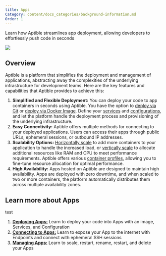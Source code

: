 ```yaml
---
title: Apps
Category: content/docs_categories/background-information.md
Order: 1
---
```


Learn how Aptible streamlines app deployment, allowing developers to effortlessly push code in seconds

![](/images/apps.png)

## Overview

Aptible is a platform that simplifies the deployment and management of applications, abstracting away the complexities of the underlying infrastructure for development teams. Here are the key features and capabilities that Aptible provides to achieve this:

1. **Simplified and Flexible Deployment:** You can deploy your code to app containers in seconds using Aptible. You have the option to [deploy via Git](/docs/dockerfile-deploy) or [deploy via Docker Image](/docs/direct-docker-image-deploy). Define your [services](/docs/services) and [configurations](/docs/configuration), and let the platform handle the deployment process and provisioning of the underlying infrastructure.
2. **Easy Connectivity:** Aptible offers multiple methods for connecting to your deployed applications. Users can access their apps through public URLs, ephemeral sessions, or outbound IP addresses.
3. **Scalability Options:** [Horizontally scale](/docs/app-scaling#horizontal-scaling) to add more containers to your application to handle the increased load, or [vertically scale](/docs/app-scaling#vertical-scaling) to allocate additional resources like RAM and CPU to meet performance requirements. Aptible offers various [container profiles](/docs/container-profiles), allowing you to fine-tune resource allocation for optimal performance.
4. **High Availability:** Apps hosted on Aptible are designed to maintain high availability. Apps are deployed with zero downtime, and when scaled to two or more containers, the platform automatically distributes them across multiple availability zones.

## Learn more about Apps

</CardGroup>
<CardGroup cols={3}>
  <Card title="Deploying Apps" icon="paper-plane">
  test
  </Card>
  <Card title="Connecting to Apps" icon="connectdevelop">
  </Card>
  <Card title="Managing Apps" icon="pen-to-square">
  </Card>
</CardGroup>

1. **[Deploying Apps:](/docs/deploying-apps)** Learn to deploy your code into Apps with an image, Services, and Configuration
2. **[Connecting to Apps:](/docs/connecting-to-apps)** Learn to expose your App to the internet with Endpoints and connect with ephemeral SSH sessions
3. **[Managing Apps:](/docs/managing-apps)** Learn to scale, restart, rename, restart, and delete your Apps
